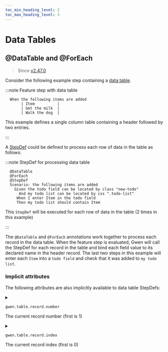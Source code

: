 ```yaml
--- 
toc_min_heading_level: 2
toc_max_heading_level: 3
---
```



# Data Tables

## @DataTable and @ForEach

> Since [v2.47.0](https://github.com/gwen-interpreter/gwen-web/releases/tag/v4.47.0)

Consider the following example step containing a [data table](https://cucumber.io/docs/gherkin/reference#data-tables).

:::note Feature step with data table

```gherkin
  When the following items are added
       | Item          |
       | Get the milk  |
       | Walk the dog  |
```

This example defines a single column table containing a header followed by two entries.

:::

A [StepDef](/docs/meta#stepdefs) could be defined to process each row of data in the table as follows:

:::note StepDef for processing data table

```gherkin {1-2,7-8}
  @DataTable
  @ForEach
  @StepDef
  Scenario: the following items are added
    Given the todo field can be located by class "new-todo"
      And my todo list can be located by css ".todo-list"
     When I enter Item in the todo field
     Then my todo list should contain Item
```

This `StepDef` will be executed for each row of data in the table (2 times in this example)

:::

The `@DataTable` and `@ForEach` annotations work together to process each record in the data table. When the feature step is evaluated, Gwen will call the StepDef for each record in the table and bind each field value to its declared name in the header record. The last two steps in this example will enter each `Item` into a `todo field` and check that it was added to `my todo list`. 

### Implicit attributes

The following attributes are also implicitly available to data table StepDefs:

<details id="gwen-table-record-number">
  <summary class="setting">

  ```properties
  gwen.table.record.number
  ```
  <p>The current record number (first is 1)</p>

  </summary>

  <div class="grid-3">
    <div><Link to="#gwen-table-record-number">Link</Link></div>
    <div align="center"></div>
    <div align="right">Since <Link to="https://github.com/gwen-interpreter/gwen-web/releases/tag/v2.47.0">v2.47.0</Link></div>
  </div>
</details>

<details id="gwen-table-record-index">
  <summary class="setting">

  ```properties
  gwen.table.record.index
  ```
  <p>The current record index (first is 0)</p>

  </summary>

  <div class="grid-3">
    <div><Link to="#gwen-table-record-index">Link</Link></div>
    <div align="center"></div>
    <div align="right">Since <Link to="https://github.com/gwen-interpreter/gwen-web/releases/tag/v2.30.1">v2.30.1</Link></div>
  </div>
</details>
